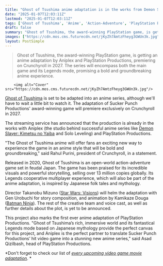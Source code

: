 ```yaml
---
title: "Ghost of Tsushima anime adaptation is in the works from Demon Slayer studio and Star Wars Visions creatives"
date: "2025-01-07T12:03:11Z"
lastmod: "2025-01-07T12:03:11Z"
tags: ['Ghost of Tsushima', 'Anime', 'Action-Adventure', 'PlayStation Productions', 'Crunchyroll', 'Open-World']
draft: false
summary: "Ghost of Tsushima, the award-winning PlayStation game, is getting an anime adaptation by Aniplex and PlayStation Productions, premiering on Crunchyroll in 2027.  The series will encompass both the main game and its Legends mode, promising a bold and groundbreaking anime experience."
images: ["https://cdn.mos.cms.futurecdn.net/jKyZh7AmtzFheyg3GWUn3k.jpg"]
layout: PostSimple
---
```

> Ghost of Tsushima, the award-winning PlayStation game, is getting an anime adaptation by Aniplex and PlayStation Productions, premiering on Crunchyroll in 2027.  The series will encompass both the main game and its Legends mode, promising a bold and groundbreaking anime experience.


        <img alt="Cover" src="https://cdn.mos.cms.futurecdn.net/jKyZh7AmtzFheyg3GWUn3k.jpg"/>
        
[Ghost of Tsushima](https://www.gamesradar.com/ghost-of-tsushima-review/) is set to be adapted into an anime series, although we'll have to wait a little bit to watch it. The adaptation of Sucker Punch Productions' award-winning game will premiere exclusively on Crunchyroll in 2027.

The streaming service has announced that the production is already in the works with Aniplex (the studio behind successful anime series like [Demon Slayer: Kimetsu no Yaiba](https://www.gamesradar.com/entertainment/anime-shows/demon-slayer-infinity-castle-movie-trilogy-release-date-trailer-cast-final-arc/) and Solo Leveling) and PlayStation Productions.

"The Ghost of Tsushima anime will offer fans an exciting new way to experience the game in an anime style that will be bold and groundbreaking," said Rahul Purini, president of Crunchyroll, in a statement.

Released in 2020, Ghost of Tsushima is an open-world action-adventure game set in feudal Japan. The game has been praised for its incredible visuals and powerful storytelling, selling over 13 million copies globally. Its Legends cooperative multiplayer experience, which will also be part of the anime adaptation, is inspired by Japanese folk tales and mythology.

Director Takanobu Mizuno ([Star Wars: Visions](https://www.gamesradar.com/star-wars-visions-review-disney-plus/)) will helm the adaptation with Gen Urobuchi for story composition, and animation by Kamikaze Douga ([Batman Ninja](https://www.gamesradar.com/entertainment/animation-movies/6-years-after-its-release-a-beloved-batman-anime-movie-is-getting-a-surprise-sequel/)). The rest of the creative team and voice cast, as well as further details about the plot, is yet to be announced.

This project also marks the first ever anime adaptation of PlayStation Productions. "Ghost of Tsushima’s rich, immersive world and its fantastical Legends mode based on Japanese mythology provide the perfect canvas for this project, and Aniplex is the perfect partner to translate Sucker Punch Productions’ hit video game into a stunning new anime series," said Asad Qizilbash, head of PlayStation Productions.

*Don't forget to check our list of *[<em>every upcoming video game movie adaptation</em>](https://www.gamesradar.com/upcoming-video-game-movies/)*. *
        